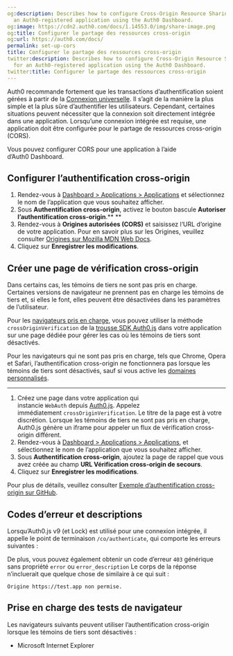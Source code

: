 ```yaml
---
og:description: Describes how to configure Cross-Origin Resource Sharing (CORS) for
  an Auth0-registered application using the Auth0 Dashboard.
og:image: https://cdn2.auth0.com/docs/1.14553.0/img/share-image.png
og:title: Configurer le partage des ressources cross-origin
og:url: https://auth0.com/docs/
permalink: set-up-cors
title: Configurer le partage des ressources cross-origin
twitter:description: Describes how to configure Cross-Origin Resource Sharing (CORS)
  for an Auth0-registered application using the Auth0 Dashboard.
twitter:title: Configurer le partage des ressources cross-origin
---
```


Auth0 recommande fortement que les transactions d’authentification soient gérées à partir de la [Connexion universelle](/login/universal-login). Il s’agit de la manière la plus simple et la plus sûre d’authentifier les utilisateurs. Cependant, certaines situations peuvent nécessiter que la connexion soit directement intégrée dans une application. Lorsqu’une connexion intégrée est requise, une application doit être configurée pour le partage de ressources cross-origin (CORS).

Vous pouvez configurer CORS pour une application à l’aide d’Auth0 Dashboard.

## Configurer l’authentification cross-origin

1. Rendez-vous à [Dashboard > Applications > Applications](%24%7Bmanage_url%7D/#/applications) et sélectionnez le nom de l’application que vous souhaitez afficher.
2. Sous **Authentification cross-origin**, activez le bouton bascule **Autoriser l’authentification cross-origin**.**
**
3. Rendez-vous à **Origines autorisées (CORS)** et saisissez l‘URL d’origine de votre application. Pour en savoir plus sur les Origines, veuillez consulter [Origines sur Mozilla MDN Web Docs](https://developer.mozilla.org/en-US/docs/Web/HTTP/Headers/Origin).
4. Cliquez sur **Enregistrer les modifications**.



## Créer une page de vérification cross-origin

Dans certains cas, les témoins de tiers ne sont pas pris en charge. Certaines versions de navigateur ne prennent pas en charge les témoins de tiers et, si elles le font, elles peuvent être désactivées dans les paramètres de l’utilisateur.

Pour les [navigateurs pris en charge](#browser-testing-support), vous pouvez utiliser la méthode `crossOriginVerification` de la [trousse SDK Auth0.js](/libraries/auth0js) dans votre application sur une page dédiée pour gérer les cas où les témoins de tiers sont désactivés.

Pour les navigateurs qui ne sont pas pris en charge, tels que Chrome, Opera et Safari, l’authentification cross-origin ne fonctionnera pas lorsque les témoins de tiers sont désactivés, sauf si vous active les [domaines personnalisés](/custom-domains).

********

1. Créez une page dans votre application qui instancie `WebAuth` depuis [Auth0.js](/libraries/auth0js). Appelez immédiatement `crossOriginVerification`. Le titre de la page est à votre discrétion.
Lorsque les témoins de tiers ne sont pas pris en charge, Auth0.js génère un iframe pour appeler un flux de vérification cross-origin différent.
2. Rendez-vous à [Dashboard > Applications > Applications](%24%7Bmanage_url%7D/#/applications), et sélectionnez le nom de l’application que vous souhaitez afficher.
3. Sous **Authentification cross-origin**, ajoutez la page de rappel que vous avez créée au champ **URL Vérification cross-origin de secours**.
4. Cliquez sur **Enregistrer les modifications**.

Pour plus de détails, veuillez consulter [Exemple d’authentification cross-origin sur GitHub](https://github.com/auth0/lock/blob/master/support/callback-cross-auth.html).

## Codes d’erreur et descriptions



Lorsqu’Auth0.js v9 (et Lock) est utilisé pour une connexion intégrée, il appelle le point de terminaison `/co/authenticate`, qui comporte les erreurs suivantes :



De plus, vous pouvez également obtenir un code d’erreur `403` générique sans propriété `error` ou `error_description` Le corps de la réponse n’incluerait que quelque chose de similaire à ce qui suit :

`Origine https://test.app non permise.`

## Prise en charge des tests de navigateur

Les navigateurs suivants peuvent utiliser l’authentification cross-origin lorsque les témoins de tiers sont désactivés :

* Microsoft Internet Explorer